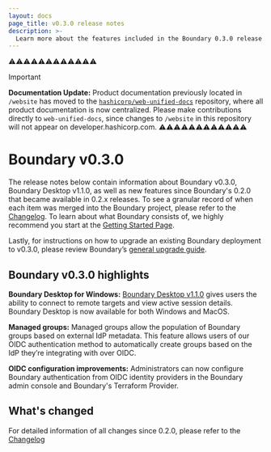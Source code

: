 ```yaml
---
layout: docs
page_title: v0.3.0 release notes
description: >-
  Learn more about the features included in the Boundary 0.3.0 release and discover what has changed.
---
```


⚠️⚠️⚠️⚠️⚠️⚠️⚠️⚠️⚠️⚠️⚠️⚠️
> [!IMPORTANT]  
> **Documentation Update:** Product documentation previously located in `/website` has moved to the [`hashicorp/web-unified-docs`](https://github.com/hashicorp/web-unified-docs) repository, where all product documentation is now centralized. Please make contributions directly to `web-unified-docs`, since changes to `/website` in this repository will not appear on developer.hashicorp.com.
⚠️⚠️⚠️⚠️⚠️⚠️⚠️⚠️⚠️⚠️⚠️⚠️

# Boundary v0.3.0

The release notes below contain information about Boundary v0.3.0, Boundary Desktop v1.1.0, as well as new features since Boundary's 0.2.0 that became available in 0.2.x releases. To see a granular record of when each item was merged into the Boundary project, please refer to the [Changelog](https://github.com/hashicorp/boundary/blob/main/CHANGELOG.md). To learn about what Boundary consists of, we highly recommend you start at the [Getting Started Page](/boundary/docs/getting-started).

Lastly, for instructions on how to upgrade an existing Boundary deployment to v0.3.0, please review Boundary’s [general upgrade guide](/boundary/tutorials/oss-configuration/upgrade-version).

## Boundary v0.3.0 highlights

**Boundary Desktop for Windows:** [Boundary Desktop v1.1.0](https://releases.hashicorp.com/boundary-desktop/) gives users the ability to connect to remote targets and view active session details. Boundary Desktop is now available for both Windows and MacOS.

**Managed groups:** Managed groups allow the population of Boundary groups based on external IdP metadata. This feature allows users of our OIDC authentication method to automatically create groups based on the IdP they’re integrating with over OIDC.

**OIDC configuration improvements:** Administrators can now configure Boundary authentication from OIDC identity providers in the Boundary admin console and Boundary's Terraform Provider.

## What's changed

For detailed information of all changes since 0.2.0, please refer to the [Changelog](https://github.com/hashicorp/boundary/blob/main/CHANGELOG.md)
